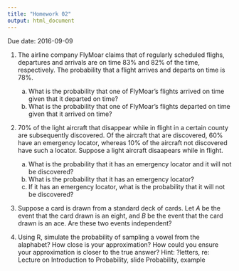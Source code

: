 ```yaml
---
title: "Homework 02"
output: html_document
---
```


Due date: 2016-09-09

1. The airline company FlyMoar claims that of regularly scheduled flighs, departures and arrivals are on time $83$\% and $82$\% of the time, respectively.   The probability that a flight arrives and departs on time is $78$\%.
    a. What is the probability that one of FlyMoar's flights arrived on time given that it departed on time?
    b. What is the probability that one of FlyMoar's flights departed on time given that it arrived on time?

2. $70$\% of the light aircraft that disappear while in flight in a certain county are subsequently discovered.  Of the aircraft that are discovered, $60$\% have an emergency locator, whereas $10$% of the aircraft not discovered have such a locator.  Suppose a light aircraft disaapears while in flight.
    a. What is the probability that it has an emergency locator and it will not be discovered?
    b. What is the probability that it has an emergency locator?
    c. If it has an emergency locator, what is the probability that it will not be discovered?

3. Suppose a card is drawn from a standard deck of cards.  Let $A$ be the event that the card drawn is an eight, and $B$ be the event that the card drawn is an ace.  Are these two events independent?

4. Using R, simulate the probability of sampling a vowel from the alaphabet?  How close is your approximation?  How could you ensure your approximation is closer to the true answer?  Hint: ?letters, re: Lecture on Introduction to Probability, slide Probability, example